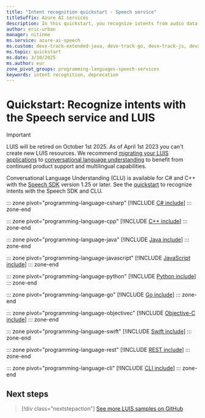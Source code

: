 ```yaml
---
title: "Intent recognition quickstart - Speech service"
titleSuffix: Azure AI services
description: In this quickstart, you recognize intents from audio data with the Speech service and LUIS.
author: eric-urban
manager: nitinme
ms.service: azure-ai-speech
ms.custom: devx-track-extended-java, devx-track-go, devx-track-js, devx-track-python
ms.topic: quickstart
ms.date: 3/10/2025
ms.author: eur
zone_pivot_groups: programming-languages-speech-services
keywords: intent recognition, deprecation
---
```


# Quickstart: Recognize intents with the Speech service and LUIS

> [!IMPORTANT]
> LUIS will be retired on October 1st 2025. As of April 1st 2023 you can't create new LUIS resources. We recommend [migrating your LUIS applications](../language-service/conversational-language-understanding/how-to/migrate-from-luis.md) to [conversational language understanding](../language-service/conversational-language-understanding/overview.md) to benefit from continued product support and multilingual capabilities.
> 
> Conversational Language Understanding (CLU) is available for C# and C++ with the [Speech SDK](speech-sdk.md) version 1.25 or later. See the [quickstart](get-started-intent-recognition-clu.md) to recognize intents with the Speech SDK and CLU.

::: zone pivot="programming-language-csharp"
[!INCLUDE [C# include](includes/quickstarts/intent-recognition/csharp.md)]
::: zone-end

::: zone pivot="programming-language-cpp"
[!INCLUDE [C++ include](includes/quickstarts/intent-recognition/cpp.md)]
::: zone-end

::: zone pivot="programming-language-java"
[!INCLUDE [Java include](includes/quickstarts/intent-recognition/java.md)]
::: zone-end

::: zone pivot="programming-language-javascript"
[!INCLUDE [JavaScript include](includes/quickstarts/intent-recognition/javascript.md)]
::: zone-end

::: zone pivot="programming-language-python"
[!INCLUDE [Python include](includes/quickstarts/intent-recognition/python.md)]
::: zone-end

::: zone pivot="programming-language-go"
[!INCLUDE [Go include](includes/quickstarts/intent-recognition/go.md)]
::: zone-end

::: zone pivot="programming-language-objectivec"
[!INCLUDE [Objective-C include](includes/quickstarts/intent-recognition/objectivec.md)]
::: zone-end

::: zone pivot="programming-language-swift"
[!INCLUDE [Swift include](includes/quickstarts/intent-recognition/swift.md)]
::: zone-end

::: zone pivot="programming-language-rest"
[!INCLUDE [REST include](includes/quickstarts/intent-recognition/rest.md)]
::: zone-end

::: zone pivot="programming-language-cli"
[!INCLUDE [CLI include](includes/quickstarts/intent-recognition/cli.md)]
::: zone-end

## Next steps

> [!div class="nextstepaction"]
> [See more LUIS samples on GitHub](https://github.com/Azure/pizza_luis_bot)
